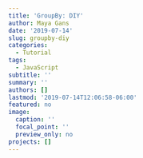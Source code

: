 ```yaml
---
title: 'GroupBy: DIY'
author: Maya Gans
date: '2019-07-14'
slug: groupby-diy
categories:
  - Tutorial
tags:
  - JavaScript
subtitle: ''
summary: ''
authors: []
lastmod: '2019-07-14T12:06:58-06:00'
featured: no
image:
  caption: ''
  focal_point: ''
  preview_only: no
projects: []
---
```

